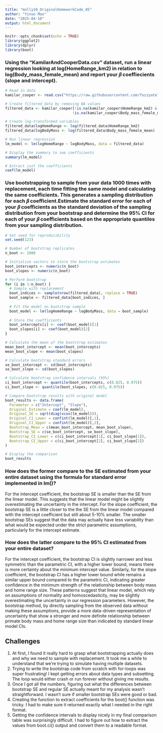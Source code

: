 ```yaml
---
title: "molly10_OriginalHomeworkCode_05"
author: "Yinuo Mao"
date: "2025-04-10"
output: html_document
---
```


```r
knitr::opts_chunk$set(echo = TRUE)
library(ggplot2)
library(dplyr)
library(boot)
```

### Using the “KamilarAndCooperData.csv” dataset, run a linear regression looking at log(HomeRange_km2) in relation to log(Body_mass_female_mean) and report your 𝛽 coeffiecients (slope and intercept).
```r
# Read in data
kamilar_cooper <- read.csv("https://raw.githubusercontent.com/fuzzyatelin/fuzzyatelin.github.io/refs/heads/master/AN588_Spring25/KamilarAndCooperData.csv")

# Create filtered_data by removing NA values
filtered_data <- kamilar_cooper[!is.na(kamilar_cooper$HomeRange_km2) & 
                               !is.na(kamilar_cooper$Body_mass_female_mean),]

# Create log-transformed variables
filtered_data$logHomeRange <- log(filtered_data$HomeRange_km2)
filtered_data$logBodyMass <- log(filtered_data$Body_mass_female_mean)

# Run linear regression
lm_model <- lm(logHomeRange ~ logBodyMass, data = filtered_data)

# Display the summary to see coefficients
summary(lm_model)

# Extract just the coefficients
coef(lm_model)
```

### Use bootstrapping to sample from your data 1000 times with replacement, each time fitting the same model and calculating the same coefficients. This generates a sampling distribution for each 𝛽 coefficient.Estimate the standard error for each of your 𝛽 coefficients as the standard deviation of the sampling distribution from your bootstrap and determine the 95% CI for each of your 𝛽 coefficients based on the appropriate quantiles from your sampling distribution.
```r
# Set seed for reproducibility
set.seed(123)

# Number of bootstrap replicates
n_boot <- 1000

# Initialize vectors to store the bootstrap estimates
boot_intercepts <- numeric(n_boot)
boot_slopes <- numeric(n_boot)

# Perform bootstrap
for (i in 1:n_boot) {
  # Sample with replacement
  boot_indices <- sample(nrow(filtered_data), replace = TRUE)
  boot_sample <- filtered_data[boot_indices, ]
  
  # Fit the model on bootstrap sample
  boot_model <- lm(logHomeRange ~ logBodyMass, data = boot_sample)
  
  # Store the coefficients
  boot_intercepts[i] <- coef(boot_model)[1]
  boot_slopes[i] <- coef(boot_model)[2]
}

# Calculate the mean of the bootstrap estimates
mean_boot_intercept <- mean(boot_intercepts)
mean_boot_slope <- mean(boot_slopes)

# Calculate bootstrap standard errors
se_boot_intercept <- sd(boot_intercepts)
se_boot_slope <- sd(boot_slopes)

# Calculate bootstrap confidence intervals (95%)
ci_boot_intercept <- quantile(boot_intercepts, c(0.025, 0.975))
ci_boot_slope <- quantile(boot_slopes, c(0.025, 0.975))

# Compare bootstrap results with original model
boot_results <- data.frame(
  Parameter = c("Intercept", "Slope"),
  Original_Estimate = coef(lm_model),
  Original_SE = sqrt(diag(vcov(lm_model))),
  Original_CI_Lower = confint(lm_model)[,1],
  Original_CI_Upper = confint(lm_model)[,2],
  Bootstrap_Mean = c(mean_boot_intercept, mean_boot_slope),
  Bootstrap_SE = c(se_boot_intercept, se_boot_slope),
  Bootstrap_CI_Lower = c(ci_boot_intercept[1], ci_boot_slope[1]),
  Bootstrap_CI_Upper = c(ci_boot_intercept[2], ci_boot_slope[2])
)

# Display the comparison
boot_results
```

### How does the former compare to the SE estimated from your entire dataset using the formula for standard error implemented in lm()?
For the intercept coefficient, the bootstrap SE is smaller than the SE from the linear model. This suggests that the linear model might be slightly overestimating the uncertainty in the intercept. For the slope coefficient, the bootstrap SE is a little closer to the the SE from the linear model compared with the intercept coefficient but still about 5-10% smaller. The smaller bootstrap SEs suggest that the data may actually have less variability than what would be expected under the strict parametric assumptions, particularly for the intercept estimate.

### How does the latter compare to the 95% CI estimated from your entire dataset?
For the intercept coefficient, the bootstrap CI is slightly narrower and less symmetric than the parametric CI, with a higher lower bound, means there is more certainty about the minimum intercept value. Similarly, for the slope coefficient, the bootstrap CI has a higher lower bound while remains a similar upper bound compared to the parametric CI, indicating greater confidence in the minimum strength of the relationship between body mass and home range size. These patterns suggest that linear model, which rely on assumptions of normality and homoscedasticity, may be slightly overestimating the uncertainty in our regression parameters. However, the bootstrap method, by directly sampling from the observed data without making these assumptions, provide a more data-driven representation of uncertainty that show a stronger and more definite relationship between primate body mass and home range size than indicated by standard linear model CIs.

## Challenges
1. At first, I found it really hard to grasp what bootstrapping actually does and why we need to sample with replacement. It took me a while to understand that we're trying to simulate having multiple datasets.
2. Trying to write the bootstrap code from scratch with for-loops was super frustrating! I kept getting errors about data types and subsetting. The loop would either crash or run forever without giving me results.
3. Once I got all the numbers, figuring out what the differences between bootstrap SE and regular SE actually meant for my analysis wasn't straightforward. I wasn't sure if smaller bootstrap SEs were good or bad.
4. Creating the function to extract coefficients for the boot() function was tricky. I had to make sure it returned exactly what I needed in the right format.
5. Getting the confidence intervals to display nicely in my final comparison table was surprisingly difficult. I had to figure out how to extract the values from boot.ci() output and convert them to a readable format.
